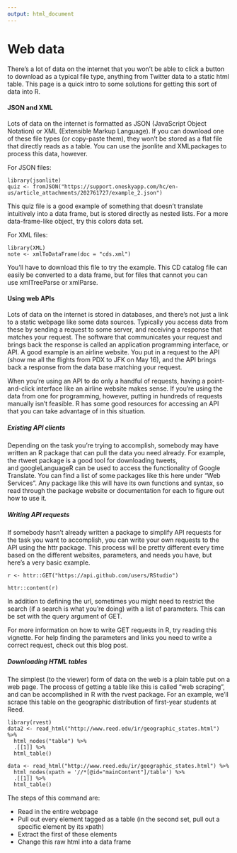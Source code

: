 ```yaml
---
output: html_document
---
```


# Web data
There’s a lot of data on the internet that you won’t be able to click a button to download as a typical file type, anything from Twitter data to a static html table. This page is a quick intro to some solutions for getting this sort of data into R.

#### JSON and XML
Lots of data on the internet is formatted as JSON (JavaScript Object Notation) or XML (Extensible Markup Language). If you can download one of these file types (or copy-paste them), they won’t be stored as a flat file that directly reads as a table. You can use the jsonlite and XMLpackages to process this data, however.

For JSON files:

```
library(jsonlite)
quiz <- fromJSON("https://support.oneskyapp.com/hc/en-us/article_attachments/202761727/example_2.json")
```

This quiz file is a good example of something that doesn’t translate intuitively into a data frame, but is stored directly as nested lists. For a more data-frame-like object, try this colors data set.

For XML files:

```
library(XML)
note <- xmlToDataFrame(doc = "cds.xml")
```

You’ll have to download this file to try the example. This CD catalog file can easily be converted to a data frame, but for files that cannot you can use xmlTreeParse or xmlParse.

#### Using web APIs

Lots of data on the internet is stored in databases, and there’s not just a link to a static webpage like some data sources. Typically you access data from these by sending a request to some server, and receiving a response that matches your request. The software that communicates your request and brings back the response is called an application programming interface, or API. A good example is an airline website. You put in a request to the API (show me all the flights from PDX to JFK on May 16), and the API brings back a response from the data base matching your request.

When you’re using an API to do only a handful of requests, having a point-and-click interface like an airline website makes sense. If you’re using the data from one for programming, however, putting in hundreds of requests manually isn’t feasible. R has some good resources for accessing an API that you can take advantage of in this situation.

##### Existing API clients

Depending on the task you’re trying to accomplish, somebody may have written an R package that can pull the data you need already. For example, the rtweet package is a good tool for downloading tweets, and googleLanguageR can be used to access the functionality of Google Translate. You can find a list of some packages like this here under “Web Services”. Any package like this will have its own functions and syntax, so read through the package website or documentation for each to figure out how to use it.

#####  Writing API requests

If somebody hasn’t already written a package to simplify API requests for the task you want to accomplish, you can write your own requests to the API using the httr package. This process will be pretty different every time based on the different websites, parameters, and needs you have, but here’s a very basic example.

```
r <- httr::GET("https://api.github.com/users/RStudio")

httr::content(r)
```

In addition to defining the url, sometimes you might need to restrict the search (if a search is what you’re doing) with a list of parameters. This can be set with the query argument of GET.

For more information on how to write GET requests in R, try reading this vignette. For help finding the parameters and links you need to write a correct request, check out this blog post.

##### Downloading HTML tables

The simplest (to the viewer) form of data on the web is a plain table put on a web page. The process of getting a table like this is called “web scraping”, and can be accomplished in R with the rvest package. For an example, we’ll scrape this table on the geographic distribution of first-year students at Reed.

```
library(rvest)
data2 <- read_html("http://www.reed.edu/ir/geographic_states.html") %>%
  html_nodes("table") %>%
  .[[1]] %>%
  html_table()

data <- read_html("http://www.reed.edu/ir/geographic_states.html") %>%
  html_nodes(xpath = '//*[@id="mainContent"]/table') %>%
  .[[1]] %>%
  html_table()
```

The steps of this command are:

* Read in the entire webpage
* Pull out every element tagged as a table (in the second set, pull out a specific element by its xpath)
* Extract the first of these elements
* Change this raw html into a data frame
